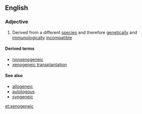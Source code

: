 ==English==

===Adjective===
{{en-adj|-}}

# {{context|genetics|lang=en}} Derived from a different [[species]] and therefore [[genetically]] and [[immunologically]] [[incompatible]]

====Derived terms====
* [[nonxenogeneic]]
* [[xenogeneic transplantation]]

====See also====
* [[allogeneic]]
* [[autologous]]
* [[syngeneic]]

[[et:xenogeneic]]